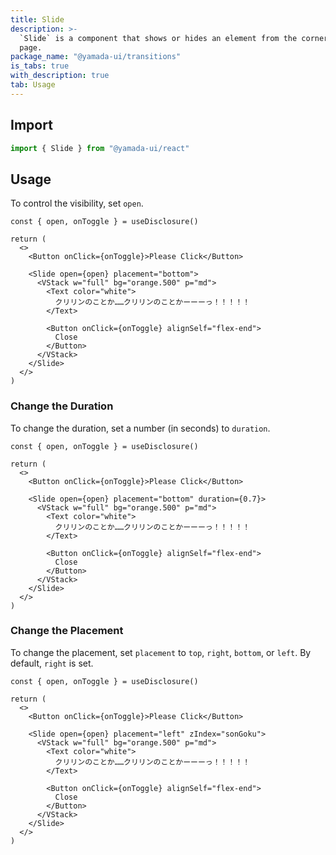 ```yaml
---
title: Slide
description: >-
  `Slide` is a component that shows or hides an element from the corners of the
  page.
package_name: "@yamada-ui/transitions"
is_tabs: true
with_description: true
tab: Usage
---
```


## Import

```ts
import { Slide } from "@yamada-ui/react"
```

## Usage

To control the visibility, set `open`.

```tsx functional=true
const { open, onToggle } = useDisclosure()

return (
  <>
    <Button onClick={onToggle}>Please Click</Button>

    <Slide open={open} placement="bottom">
      <VStack w="full" bg="orange.500" p="md">
        <Text color="white">
          クリリンのことか……クリリンのことかーーーっ！！！！！
        </Text>

        <Button onClick={onToggle} alignSelf="flex-end">
          Close
        </Button>
      </VStack>
    </Slide>
  </>
)
```

### Change the Duration

To change the duration, set a number (in seconds) to `duration`.

```tsx functional=true
const { open, onToggle } = useDisclosure()

return (
  <>
    <Button onClick={onToggle}>Please Click</Button>

    <Slide open={open} placement="bottom" duration={0.7}>
      <VStack w="full" bg="orange.500" p="md">
        <Text color="white">
          クリリンのことか……クリリンのことかーーーっ！！！！！
        </Text>

        <Button onClick={onToggle} alignSelf="flex-end">
          Close
        </Button>
      </VStack>
    </Slide>
  </>
)
```

### Change the Placement

To change the placement, set `placement` to `top`, `right`, `bottom`, or `left`. By default, `right` is set.

```tsx functional=true
const { open, onToggle } = useDisclosure()

return (
  <>
    <Button onClick={onToggle}>Please Click</Button>

    <Slide open={open} placement="left" zIndex="sonGoku">
      <VStack w="full" bg="orange.500" p="md">
        <Text color="white">
          クリリンのことか……クリリンのことかーーーっ！！！！！
        </Text>

        <Button onClick={onToggle} alignSelf="flex-end">
          Close
        </Button>
      </VStack>
    </Slide>
  </>
)
```
